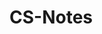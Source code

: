 
# CS-Notes

<Iframe
    url="//music.163.com/outchain/player?type=2&id=2057696725&auto=1&height=66"
    width="330"
    height="86"
    frameBorder="0"
    marginWidth="0"
    marginHeight="0"
/>

计算机考研记录:)

## 
这一次的研究生我当定了

